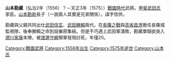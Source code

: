 {{unreferenced|time=2010-08-03T13:29:30+00:00}}
{{japanese|japanese=山本 勘蔵|kana=やまもと かんぞう|romaji=Yamamoto Kanzō}}

'''山本勘藏'''（弘治2年（1556）？－天正3年（1575））[[战国时代_(日本)|戰國時代]]武將。[[甲斐|甲斐]][[武田氏|武田氏]]家臣。[[山本勘助|山本勘助]]長子（一說兩人其實是兄弟關係）。諱字信供。

勘藏與父親共同出仕[[武田信玄|武田信玄]]、[[武田勝賴|武田勝賴]]兩代。在[[長篠之戰|長篠之戰]]與[[高坂昌澄|高坂昌澄]]擔任長篠城監視隊，後奉勝賴之命到設樂原集結。但是不巧遇上武田軍潰敗，勘藏單騎欲突入[[德川家康|德川家康]]本陣，被[[渡邊守綱|渡邊守綱]]領軍發現討死，年僅20。

{{DEFAULTSORT:Yamamoto Kanzou}}
[[Category:戰國武將|Category:戰國武將]]
[[Category:1556年出生|Category:1556年出生]]
[[Category:1575年逝世|Category:1575年逝世]]
[[Category:山本氏|Category:山本氏]]